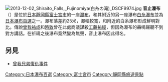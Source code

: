 {{Unreferenced|time=2016-11-30T06:22:14+00:00}}
{{coord|35|18|44|N|138|35|21|E|source:jawiki_region:JP-22_type:waterbody|display=title}}
[[File:2013-12-02_Shiraito_Falls,_Fujinomiya(白糸の滝)_DSCF9974.jpg|right]]
'''音止瀑布'''（{{jpn|j=音止めの滝|hg=おとどめのたき|rm=Otodome-no-taki}}）是位於[[日本|日本]][[靜岡縣|靜岡縣]][[富士宮市|富士宮市]]的一座[[瀑布|瀑布]]，和其附近的另一座瀑布[[白糸瀑布_(靜岡縣)|白糸瀑布]]並為[[日本瀑布百選|日本瀑布百選]]之一。瀑布落差約25米，瀑幅較寬，和附近的白糸瀑布形成鮮明對比。傳說[[曾我祐成|曾我祐成]]和[[曾我時致|時致]]曾在此處商議謀殺[[工藤祐經|工藤祐經]]，但因為瀑布的轟鳴聲聽不到對方講話。在祈禱之後瀑布竟然變為無聲，音止瀑布因此得名。

==另見==
*[[曾我兄弟復仇事件|曾我兄弟復仇事件]]

{{Commonscat|Otodome Falls}}

[[Category:日本瀑布百選|Category:日本瀑布百選]]
[[Category:富士宮市|Category:富士宮市]]
[[Category:靜岡縣旅遊景點|Category:靜岡縣旅遊景點]]